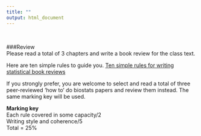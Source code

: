 ```yaml
---
title: ""
output: html_document
---
```

<br>

###Review  
Please read a total of 3 chapters and write a book review for the class text.  

Here are ten simple rules to guide you.
[Ten simple rules for writing statistical book reviews](https://peerj.com/preprints/26924/)


If you strongly prefer, you are welcome to select and read a total of three peer-reviewed 'how to' do biostats papers and review them instead. The same marking key will be used.

**Marking key**  
Each rule covered in some capacity/2  
Writing style and coherence/5  
Total = 25%